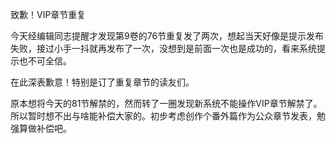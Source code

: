 

致歉！VIP章节重复

今天经编辑同志提醒才发现第9卷的76节重复发了两次，想起当天好像是提示发布失败，接过小手一抖就再发布了一次，没想到是前面一次也是成功的，看来系统提示也不可全信。

在此深表歉意！特别是订了重复章节的读友们。

原本想将今天的81节解禁的，然而转了一圈发现新系统不能操作VIP章节解禁了。所以暂时想不出与啥能补偿大家的。初步考虑创作个番外篇作为公众章节发表，勉强算做补偿吧。

